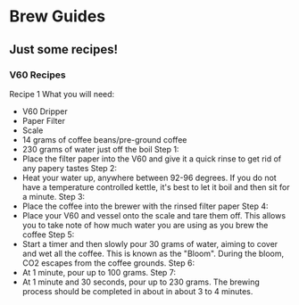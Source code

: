 # Brew Guides

## Just some recipes!

### V60 Recipes
Recipe 1
What you will need: 
- V60 Dripper
- Paper Filter
- Scale
- 14 grams of coffee beans/pre-ground coffee
- 230 grams of water just off the boil
Step 1:
- Place the filter paper into the V60 and give it a quick rinse to get rid of any papery tastes
Step 2:
- Heat your water up, anywhere between 92-96 degrees. If you do not have a temperature controlled kettle, it's best to let it boil and then sit for a minute.
Step 3:
- Place the coffee into the brewer with the rinsed filter paper
Step 4:
- Place your V60 and vessel onto the scale and tare them off. This allows you to take note of how much water you are using as you brew the coffee
Step 5:
- Start a timer and then slowly pour 30 grams of water, aiming to cover and wet all the coffee. This is known as the "Bloom". During the bloom, CO2 escapes from the coffee grounds. 
Step 6:
- At 1 minute, pour up to 100 grams. 
Step 7: 
- At 1 minute and 30 seconds, pour up to 230 grams. The brewing process should be completed in about in about 3 to 4 minutes. 











